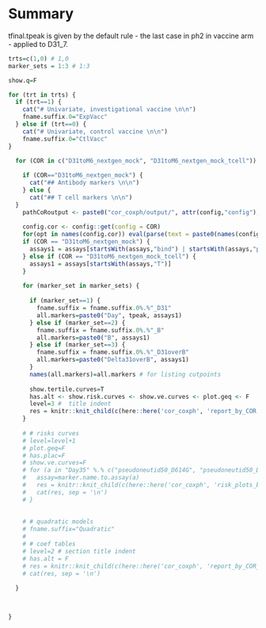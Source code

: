 # Summary

tfinal.tpeak is given by the default rule - the last case in ph2 in vaccine arm - applied to D31_7. 



```r

trts=c(1,0) # 1,0
marker_sets = 1:3 # 1:3

show.q=F

for (trt in trts) {
  if (trt==1) {
    cat("# Univariate, investigational vaccine \n\n")
    fname.suffix.0="ExpVacc"
  } else if (trt==0) {
    cat("# Univariate, control vaccine \n\n")
    fname.suffix.0="CtlVacc"
}

  for (COR in c("D31toM6_nextgen_mock", "D31toM6_nextgen_mock_tcell")) {
      
    if (COR=="D31toM6_nextgen_mock") {
      cat("## Antibody markers \n\n")
    } else {
      cat("## T cell markers \n\n")
  }
    pathCoRoutput <- paste0("cor_coxph/output/", attr(config,"config"), "/", COR)
    
    config.cor <- config::get(config = COR)
    for(opt in names(config.cor)) eval(parse(text = paste0(names(config.cor[opt])," <- config.cor[[opt]]")))
    if (COR == "D31toM6_nextgen_mock") {
      assays1 = assays[startsWith(assays,"bind") | startsWith(assays,"pseud")]
    } else if (COR == "D31toM6_nextgen_mock_tcell") {
      assays1 = assays[startsWith(assays,"T")]
    }
  
    for (marker_set in marker_sets) {
      
      if (marker_set==1) {
        fname.suffix = fname.suffix.0%.%"_D31"
        all.markers=paste0("Day", tpeak, assays1)
      } else if (marker_set==2) {
        fname.suffix = fname.suffix.0%.%"_B"
        all.markers=paste0("B", assays1)
      } else if (marker_set==3) {
        fname.suffix = fname.suffix.0%.%"_D31overB"
        all.markers=paste0("Delta31overB", assays1)
      }
      names(all.markers)=all.markers # for listing cutpoints
    
      show.tertile.curves=T
      has.alt <- show.risk.curves <- show.ve.curves <- plot.geq <- F
      level=3 #  title indent
      res = knitr::knit_child(c(here::here('cor_coxph', 'report_by_COR.Rmd')), quiet = TRUE); cat(res, sep = '\n')
    }
    
    # # risks curves
    # level=level+1
    # plot.geq=F
    # has.plac=F
    # show.ve.curves=F
    # for (a in "Day35" %.% c("pseudoneutid50_D614G", "pseudoneutid50_Delta", "bindSpike_D614", "bindSpike_Delta1")) {
    #   assay=marker.name.to.assay(a)
    #   res = knitr::knit_child(c(here::here('cor_coxph', 'risk_plots_by_assays.Rmd')), quiet = TRUE)
    #   cat(res, sep = '\n')
    # }
  
      
    # # quadratic models
    # fname.suffix="Quadratic"
    # 
    # # coef tables
    # level=2 # section title indent
    # has.alt = F
    # res = knitr::knit_child(c(here::here('cor_coxph', 'report_by_COR_coef.Rmd')), quiet = TRUE)
    # cat(res, sep = '\n')
  
  }
  


}


```
